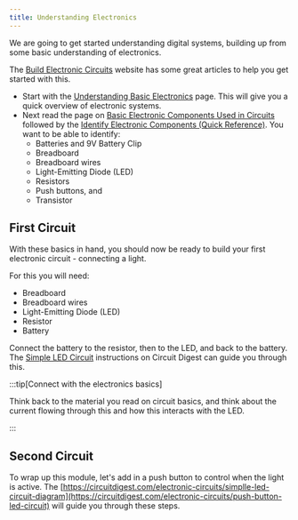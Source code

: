 ```yaml
---
title: Understanding Electronics
---
```


We are going to get started understanding digital systems, building up from some basic understanding of electronics.

The [Build Electronic Circuits](https://www.build-electronic-circuits.com) website has some great articles to help you get started with this.

- Start with the [Understanding Basic Electronics](https://www.build-electronic-circuits.com/basic-electronics/) page. This will give you a quick overview of electronic systems.
- Next read the page on [Basic Electronic Components Used in Circuits](https://www.build-electronic-circuits.com/basic-electronic-components/) followed by the [Identify Electronic Components (Quick Reference)](https://www.build-electronic-circuits.com/identify-electronic-components/). You want to be able to identify:
  - Batteries and 9V Battery Clip
  - Breadboard
  - Breadboard wires
  - Light-Emitting Diode (LED)
  - Resistors
  - Push buttons, and
  - Transistor

## First Circuit

With these basics in hand, you should now be ready to build your first electronic circuit - connecting a light.

For this you will need:

- Breadboard
- Breadboard wires
- Light-Emitting Diode (LED)
- Resistor
- Battery

Connect the battery to the resistor, then to the LED, and back to the battery. The [Simple LED Circuit](https://circuitdigest.com/electronic-circuits/simplle-led-circuit-diagram) instructions on Circuit Digest can guide you through this.

:::tip[Connect with the electronics basics]

Think back to the material you read on circuit basics, and think about the current flowing through this and how this interacts with the LED.

:::

## Second Circuit

To wrap up this module, let's add in a push button to control when the light is active. The [https://circuitdigest.com/electronic-circuits/simplle-led-circuit-diagram](https://circuitdigest.com/electronic-circuits/push-button-led-circuit) will guide you through these steps.
